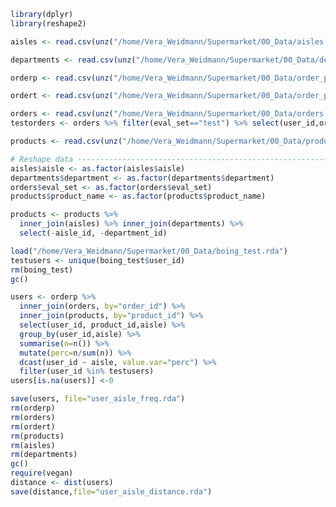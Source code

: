 ```r
library(dplyr)
library(reshape2)

aisles <- read.csv(unz("/home/Vera_Weidmann/Supermarket/00_Data/aisles.csv.zip", "aisles.csv"), stringsAsFactors = FALSE)

departments <- read.csv(unz("/home/Vera_Weidmann/Supermarket/00_Data/departments.csv.zip", "departments.csv"), stringsAsFactors = FALSE)

orderp <- read.csv(unz("/home/Vera_Weidmann/Supermarket/00_Data/order_products__prior.csv.zip", "order_products__prior.csv"), stringsAsFactors = FALSE)

ordert <- read.csv(unz("/home/Vera_Weidmann/Supermarket/00_Data/order_products__train.csv.zip", "order_products__train.csv"), stringsAsFactors = FALSE)

orders <- read.csv(unz("/home/Vera_Weidmann/Supermarket/00_Data/orders.csv.zip", "orders.csv"), stringsAsFactors = FALSE)
testorders <- orders %>% filter(eval_set=="test") %>% select(user_id,order_id)

products <- read.csv(unz("/home/Vera_Weidmann/Supermarket/00_Data/products.csv.zip", "products.csv"), stringsAsFactors = FALSE)

# Reshape data ------------------------------------------------------------
aisles$aisle <- as.factor(aisles$aisle)
departments$department <- as.factor(departments$department)
orders$eval_set <- as.factor(orders$eval_set)
products$product_name <- as.factor(products$product_name)

products <- products %>% 
  inner_join(aisles) %>% inner_join(departments) %>% 
  select(-aisle_id, -department_id)

load("/home/Vera_Weidmann/Supermarket/00_Data/boing_test.rda")
testusers <- unique(boing_test$user_id)
rm(boing_test)
gc()

users <- orderp %>% 
  inner_join(orders, by="order_id") %>% 
  inner_join(products, by="product_id") %>% 
  select(user_id, product_id,aisle) %>% 
  group_by(user_id,aisle) %>% 
  summarise(n=n()) %>% 
  mutate(perc=n/sum(n)) %>%  
  dcast(user_id ~ aisle, value.var="perc") %>% 
  filter(user_id %in% testusers)
users[is.na(users)] <-0

save(users, file="user_aisle_freq.rda")
rm(orderp)
rm(orders)
rm(ordert)
rm(products)
rm(aisles)
rm(departments)
gc()
require(vegan)
distance <- dist(users)
save(distance,file="user_aisle_distance.rda")

```


